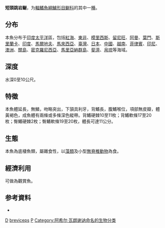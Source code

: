 {{Speciesbox
| taxon = Petroscirtes breviceps
| status = NE
| status_system = 
| binomial_authority = [[Achille_Valenciennes|Valenciennes]], 1836
| synonyms = *''Blennechis breviceps''<br /><small>Valenciennes, 1836</small>
}}

'''短頭跳岩鳚'''，为[[輻鰭魚綱|輻鰭魚綱]][[鱸形目|鱸形目]][[鳚科|鳚科]]的其中一[[種|種]]。

==分布==
本魚分布于[[印度|印度]][[太平洋|太平洋]]區，包括[[紅海|紅海]]、[[東非|東非]]、[[模里西斯|模里西斯]]、[[留尼旺|留尼旺]]、[[阿曼|阿曼]]、[[葉門|葉門]]、[[斯里蘭卡|斯里蘭卡]]、[[印度|印度]]、[[馬爾地夫|馬爾地夫]]、[[馬來西亞|馬來西亞]]、[[臺灣|臺灣]]、[[日本|日本]]、[[中國|中國]]、[[越南|越南]]、[[菲律賓|菲律賓]]、[[印尼|印尼]]、[[澳洲|澳洲]]、[[關島|關島]]、[[密克羅尼西亞|密克羅尼西亞]]、[[馬里亞納群島|馬里亞納群島]]、[[斐濟|斐濟]]、[[帛琉|帛琉]]等海域。

==深度==
水深0至10公尺。

==特徵==
本魚體延長，無鱗，吻略突出，下頷具利牙，背鰭長，腹鰭喉位，項部無皮瓣，體黃褐色，成魚體有兩條或多條深色縱帶。背鰭硬棘10至11枚；背鰭軟條17至20枚；臀鰭硬棘2枚；臀鰭軟條19至20枚，體長可達11公分。

==生態==
本魚為底棲魚類，屬雜食性，以[[藻類|藻類]]及小型[[無脊椎動物|無脊椎動物]]為食。

==經濟利用==
可做為觀賞魚。

== 参考資料 ==
*{{FishBase_species|genus=Petroscirtes|species=breviceps|year=2011|month=12}}

{{Taxonbar}}

[[Category:觀賞魚|D]]
[[Category:跳岩鳚属|breviceps]]
[[Category:1836年描述的魚類|P]]
[[Category:阿希尔·瓦朗谢讷命名的生物分类|Category:阿希尔·瓦朗谢讷命名的生物分类]]


{{鱸形目小作品}}